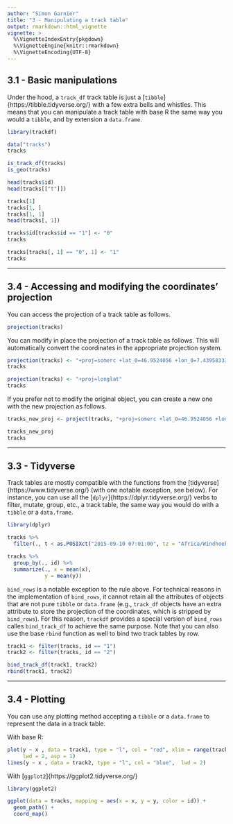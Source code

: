 ```yaml
---
author: "Simon Garnier"
title: "3 - Manipulating a track table"
output: rmarkdown::html_vignette
vignette: >
  %\VignetteIndexEntry{pkgdown}
  %\VignetteEngine{knitr::rmarkdown}
  %\VignetteEncoding{UTF-8}
---
```


## 3.1 - Basic manipulations

Under the hood, a `track_df` track table is just a [`tibble`]{https://tibble.tidyverse.org/} 
with a few extra bells and whistles. This means that you can manipulate a track
table with base R the same way you would a `tibble`, and by extension a `data.frame`. 

```r
library(trackdf)

data("tracks")
tracks
```

```r
is_track_df(tracks)
is_geo(tracks)
```

```r
head(tracks$id)
head(tracks[["t"]])
```

```r
tracks[1]
tracks[1, ]
tracks[1, 1]
head(tracks[, 1])
```

```r
tracks$id[tracks$id == "1"] <- "0"
tracks

tracks[tracks[, 1] == "0", 1] <- "1"
tracks
```

---

## 3.4 - Accessing and modifying the coordinates' projection

You can access the projection of a track table as follows. 

```r
projection(tracks)
```

You can modify in place the projection of a track table as follows. This will 
automatically convert the coordinates in the appropriate projection system. 

```r
projection(tracks) <- "+proj=somerc +lat_0=46.9524056 +lon_0=7.43958333 +ellps=bessel +x_0=2600000 +y_0=1200000 +towgs84=674.374,15.056,405.346 +units=m +k_0=1 +no_defs"
tracks

projection(tracks) <- "+proj=longlat" 
tracks
```

If you prefer not to modify the original object, you can create a new one with 
the new projection as follows. 

```r
tracks_new_proj <- project(tracks, "+proj=somerc +lat_0=46.9524056 +lon_0=7.43958333 +ellps=bessel +x_0=2600000 +y_0=1200000 +towgs84=674.374,15.056,405.346 +units=m +k_0=1 +no_defs")

tracks_new_proj
tracks
```

---

## 3.3 - Tidyverse

Track tables are mostly compatible with the functions from the 
[tidyverse]{https://www.tidyverse.org/} (with one notable exception, see below).
For instance, you can use all the [`dplyr`]{https://dplyr.tidyverse.org/} verbs 
to filter, mutate, group, etc., a track table, the same way you would do with a
`tibble` or a `data.frame`. 

```r
library(dplyr)

tracks %>%
  filter(., t < as.POSIXct("2015-09-10 07:01:00", tz = "Africa/Windhoek"))

tracks %>%
  group_by(., id) %>%
  summarize(., x = mean(x),
            y = mean(y))
```

`bind_rows` is a notable exception to the rule above. For technical reasons in 
the implementation of `bind_rows`, it cannot retain all the attributes of objects
that are not pure `tibble` or `data.frame` (e.g., `track_df` objects have an extra 
attribute to store the projection of the coordinates, which is stripped by 
`bind_rows`). For this reason, `trackdf` provides a special version of `bind_rows`
calles `bind_track_df` to achieve the same purpose. Note that you can also use 
the base `rbind` function as well to bind two track tables by row. 

```r
track1 <- filter(tracks, id == "1")
track2 <- filter(tracks, id == "2")

bind_track_df(track1, track2)
rbind(track1, track2)
```

---

## 3.4 - Plotting

You can use any plotting method accepting a `tibble` or a `data.frame` to 
represent the data in a track table. 

With base R: 

```r
plot(y ~ x , data = track1, type = "l", col = "red", xlim = range(tracks$x), 
     lwd = 2, asp = 1)
lines(y ~ x , data = track2, type = "l", col = "blue",  lwd = 2)
```



With [`ggplot2`]{https://ggplot2.tidyverse.org/}

```r
library(ggplot2)

ggplot(data = tracks, mapping = aes(x = x, y = y, color = id)) +
  geom_path() +
  coord_map()
```
